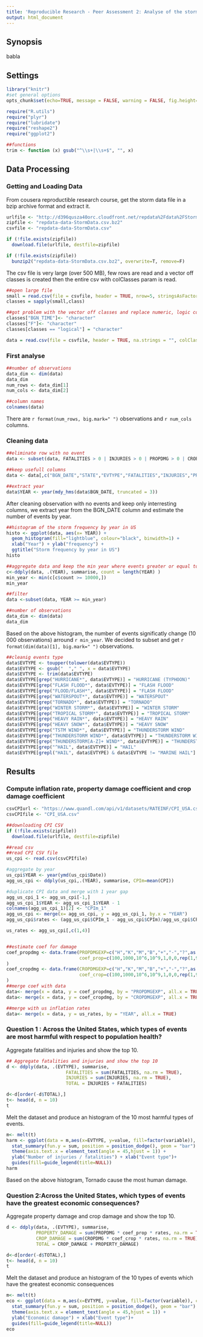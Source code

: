 ```yaml
---
title: 'Reproducible Research - Peer Assessment 2: Analyse of the storm impact on health and economy'
output: html_document
---
```


## Synopsis
babla

## Settings
```r
library("knitr") 
#set general options
opts_chunk$set(echo=TRUE, message = FALSE, warning = FALSE, fig.height=6, fig.width=12, fig.path='figure/', cache.path='cache/')
```

```r
require("R.utils")
require("plyr")
require("lubridate")
require("reshape2")
require("ggplot2")
```

```r
##functions
trim <- function (x) gsub("^\\s+|\\s+$", "", x)
```

## Data Processing
### Getting and Loading Data
From cousera reproductible research course, get the storm data file in a bzip archive format and extract it.

```r
urlfile <- "http://d396qusza40orc.cloudfront.net/repdata%2Fdata%2FStormData.csv.bz2"
zipfile <- "repdata-data-StormData.csv.bz2"
csvfile <- "repdata-data-StormData.csv"

if (!file.exists(zipfile))
  download.file(urlfile, destfile=zipfile)

if (!file.exists(zipfile))
  bunzip2("repdata-data-StormData.csv.bz2", overwrite=T, remove=F)
```

The csv file is very large (over 500 MB), few rows are read and a vector off classes is created then the entire csv with colClasses param is read.
```r
##open large file
small = read.csv(file = csvfile, header = TRUE, nrow=5, stringsAsFactors=FALSE);
classes = sapply(small,class)

##got problem with the vector off classes and replace numeric, logic column by character column
classes["BGN_TIME"]<- "character"
classes["F"]<- "character"
classes[classes == "logical"] = "character"

data = read.csv(file = csvfile, header = TRUE, na.strings = "", colClasses = classes, stringsAsFactors=FALSE);
```
### First analyse

```r
##number of observations
data_dim <- dim(data)
data_dim
num_rows <- data_dim[1]
num_cols <- data_dim[2]

##column names
colnames(data)
```

There are ``r format(num_rows, big.mark=" ")`` observations and ``r num_cols`` columns.

### Cleaning data
```r
##eliminate row with no event
data <- subset(data, FATALITIES > 0 | INJURIES > 0 | PROPDMG > 0 | CROPDMG > 0)

##keep usefull columns
data <- data[,c("BGN_DATE","STATE","EVTYPE","FATALITIES","INJURIES","PROPDMG","PROPDMGEXP","CROPDMG","CROPDMGEXP")]

##extract year
data$YEAR <- year(mdy_hms(data$BGN_DATE, truncated = 3))
````
After cleaning observation with no events and keep only interresting columns, we extract year from the BGN_DATE column and estimate the number of events by year.

```r
##histogram of the storm frequency by year in US
histo <- ggplot(data, aes(x= YEAR)) +
  geom_histogram(fill="lightblue", colour="black", binwidth=1) +  
  xlab("Year") + ylab("frequency") + 
  ggtitle("Storm frequency by year in US")
histo
```


```r
##aggregate data and keep the min year where events greater or equal to 10000 
c<-ddply(data, .(YEAR), summarise, count = length(YEAR) )
min_year <- min(c[c$count >= 10000,])
min_year

##filter
data <-subset(data, YEAR >= min_year)

##number of observations
data_dim <- dim(data)
data_dim

```
Based on the above histogram, the number of events significatly change (10 000 observations) arround ``r min_year``. We decided to subset and get ``r format(dim(data)[1], big.mark=" ")`` observations.

```r
##cleanig events type
data$EVTYPE <- toupper(tolower(data$EVTYPE))
data$EVTYPE <- gsub("  "," ", x = data$EVTYPE)
data$EVTYPE <- trim(data$EVTYPE)
data$EVTYPE[grep("HURRICANE*", data$EVTYPE)] = "HURRICANE (TYPHOON)"
data$EVTYPE[grep("FLASH FLOOD*", data$EVTYPE)] = "FLASH FLOOD"
data$EVTYPE[grep("FLOOD/FLASH*", data$EVTYPE)] = "FLASH FLOOD"
data$EVTYPE[grep("WATERSPOUT*", data$EVTYPE)] = "WATERSPOUT"
data$EVTYPE[grep("TORNADO*", data$EVTYPE)] = "TORNADO"
data$EVTYPE[grep("WINTER STORM*", data$EVTYPE)] = "WINTER STORM"
data$EVTYPE[grep("TROPICAL STORM*", data$EVTYPE)] = "TROPICAL STORM"
data$EVTYPE[grep("HEAVY RAIN*", data$EVTYPE)] = "HEAVY RAIN"
data$EVTYPE[grep("HEAVY SNOW*", data$EVTYPE)] = "HEAVY SNOW"
data$EVTYPE[grep("TSTM WIND*", data$EVTYPE)] = "THUNDERSTORM WIND"
data$EVTYPE[grep("THUNDERSTORM WIND*", data$EVTYPE)] = "THUNDERSTORM WIND"
data$EVTYPE[grep("THUNDERSTORM[A-Z]+ WIND*", data$EVTYPE)] = "THUNDERSTORM WIND"
data$EVTYPE[grep("^HAIL", data$EVTYPE)] = "HAIL"
data$EVTYPE[grepl("HAIL", data$EVTYPE) & data$EVTYPE != "MARINE HAIL"]  = "HAIL"
```

## Results
### Compute inflation rate, property damage coefficient and crop damage coefficient
```r
csvCPIurl <- "https://www.quandl.com/api/v1/datasets/RATEINF/CPI_USA.csv"
csvCPIfile <- "CPI_USA.csv"

##downloading CPI CSV
if (!file.exists(zipfile))
  download.file(urlfile, destfile=zipfile)

##read csv
##read CPI CSV file
us_cpi <- read.csv(csvCPIfile)

#aggregate by year
us_cpi$YEAR <- year(ymd(us_cpi$Date))
agg_us_cpi <- ddply(us_cpi,.(YEAR), summarise, CPIm=mean(CPI))

#duplicate CPI data and merge with 1 year gap
agg_us_cpi_1 <- agg_us_cpi[-1,]
agg_us_cpi_1$YEAR <- agg_us_cpi_1$YEAR - 1
colnames(agg_us_cpi_1)[2] <- "CPIm_1"
agg_us_cpi <- merge(x= agg_us_cpi, y = agg_us_cpi_1, by.x = "YEAR")
agg_us_cpi$rates <- (agg_us_cpi$CPIm_1 - agg_us_cpi$CPIm)/agg_us_cpi$CPIm * 100

us_rates <- agg_us_cpi[,c(1,4)]


##estimate coef for damage
coef_propdmg <- data.frame(PROPDMGEXP=c("H","K","M","B","+","-","?",as.character(0:8)),
                           coef_prop=c(100,1000,10^6,10^9,1,0,0,rep(1,9))
)
coef_cropdmg <- data.frame(CROPDMGEXP=c("H","K","M","B","+","-","?",as.character(0:8)),
                           coef_crop=c(100,1000,10^6,10^9,1,0,0,rep(1,9))
)
##merge coef with data
data<- merge(x = data, y = coef_propdmg, by = "PROPDMGEXP", all.x = TRUE)
data<- merge(x = data, y = coef_cropdmg, by = "CROPDMGEXP", all.x = TRUE)

##merge with us inflation rates
data<- merge(x = data, y = us_rates, by = "YEAR", all.x = TRUE)
```

### Question 1 : Across the United States, which types of events are most harmful with respect to population health?

Aggregate fatalities and injuries and show the top 10.
```r
## Aggregate fatalities and injuries and show the top 10
d <- ddply(data, .(EVTYPE), summarise, 
                      FATALITIES = sum(FATALITIES, na.rm = TRUE),
                      INJURIES = sum(INJURIES, na.rm = TRUE),
                      TOTAL = INJURIES + FATALITIES)

d<-d[order(-d$TOTAL),]
t<- head(d, n = 10)
t
```

Melt the dataset and produce an histogram of the 10 most harmful types of events.
```r
m<- melt(t)
harm <- ggplot(data = m,aes(x=EVTYPE, y=value, fill=factor(variable)), color=factor(variable)) + 
  stat_summary(fun.y = sum, position = position_dodge(), geom = "bar") +
  theme(axis.text.x = element_text(angle = 45,hjust = 1)) +
  ylab("Number of injuries / fatalities") + xlab("Event type")+
  guides(fill=guide_legend(title=NULL))
harm
```
Based on the above histogram, Tornado cause the most human damage.

### Question 2:Across the United States, which types of events have the greatest economic consequences?
Aggregate property damage and crop damage and show the top 10.
```r
d <- ddply(data, .(EVTYPE), summarise, 
           PROPERTY_DAMAGE = sum(PROPDMG * coef_prop * rates, na.rm = TRUE),
           CROP_DAMAGE = sum(CROPDMG * coef_crop * rates, na.rm = TRUE),
           TOTAL = CROP_DAMAGE + PROPERTY_DAMAGE)

d<-d[order(-d$TOTAL),]
t<- head(d, n = 10)
t
```

Melt the dataset and produce an histogram of the 10 types of events which have the greatest economic consequences
```r
m<- melt(t)
eco <- ggplot(data = m,aes(x=EVTYPE, y=value, fill=factor(variable)), color=factor(variable)) + 
  stat_summary(fun.y = sum, position = position_dodge(), geom = "bar") +
  theme(axis.text.x = element_text(angle = 45,hjust = 1)) +
  ylab("Economic damage") + xlab("Event type")+
  guides(fill=guide_legend(title=NULL))
eco
```
